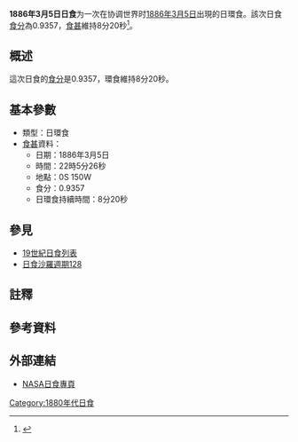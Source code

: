 {{Infobox Solar eclipse
| Year        = 1886
| Month       = 3
| Day         = 5
| Type        = 日環食
| Image       = SE1886Mar05A.gif
| Image size  = 200px
| Image intro = 1886年3月5日日環食路徑圖
  <!--   日食資料   -->
| Gamma       = 0.0970
| Mag         = 0.9357
| Saros       = [[日食沙羅週期128|128]]
| Saros total = 
| Saros seq   = 
  <!--     食甚     -->
| Duration    = 8分20秒
| Location    = 
| Coords      = 
| Width       = 241公里
  <!--   開始時間   -->
| Partial     = 
| Start type  = 
| Centre      = 
| Greatest    = 22:05:26
  <!--     倒數     -->
| hour        = 22
| minute      = 05
| second      = 26
| Duration_s  = 
}}
'''1886年3月5日日食'''为一次在协调世界时[[1886年|1886年]][[3月5日|3月5日]]出現的日環食。該次日食[[食分|食分]]為0.9357，[[食甚|食甚]]維持8分20秒<ref name="nasa_catalog_list">{{cite web |url=http://eclipse.gsfc.nasa.gov/SEcat5/SE1801-1900.html |title=Catalog of Solar Eclipses: 1801 to 1900 |language=en |publisher=[[NASA|NASA]] |accessdate=2009-07-26 |archiveurl=https://web.archive.org/web/20150112204733/http://eclipse.gsfc.nasa.gov/SEcat5/SE1801-1900.html |archivedate=2015-01-12 |deadurl=no }}</ref>。

== 概述 ==
這次日食的[[食分|食分]]是0.9357，環食維持8分20秒。

== 基本參數 ==
{{NoteUTC}}
* 類型：日環食
*[[食甚|食甚]]資料：
** 日期：1886年3月5日
** 時間：22時5分26秒 
** 地點：0S 150W
** 食分：0.9357
** 日環食持續時間：8分20秒

== 參見 ==
{{日食主題}}
* [[19世紀日食列表|19世紀日食列表]]
* [[日食沙羅週期128|日食沙羅週期128]]

== 註釋 ==
{{NoteFoot}}

== 參考資料 ==
{{reflist}}

== 外部連結 ==
* [http://eclipse.gsfc.nasa.gov/solar.html NASA日食專頁]{{Wayback|url=http://eclipse.gsfc.nasa.gov/solar.html |date=20190108200537 }}{{en icon}}

{{日食}}

[[Category:1880年代日食|Category:1880年代日食]]


{{Eclipse-stub}}